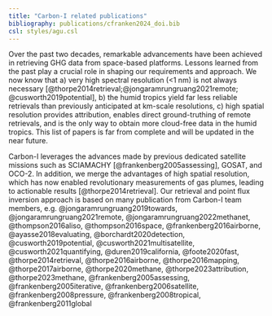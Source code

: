 ```yaml
---
title: "Carbon-I related publications"
bibliography: publications/cfranken2024_doi.bib
csl: styles/agu.csl
---
```


Over the past two decades, remarkable advancements have been achieved in retrieving GHG data from space-based platforms. Lessons learned from the past play a crucial role in shaping our requirements and approach. We now know that a) very high spectral resolution (<1 nm) is not always necessary [@thorpe2014retrieval;@jongaramrungruang2021remote; @cusworth2019potential], b) the humid tropics yield far less reliable retrievals than previously anticipated at km-scale resolutions, c) high spatial resolution provides attribution, enables direct ground-truthing of remote retrievals, and is the only way to obtain more cloud-free data in the humid tropics. This list of papers is far from complete and will be updated in the near future.

Carbon-I leverages the advances made by previous dedicated satellite missions such as SCIAMACHY [@frankenberg2005assessing], GOSAT, and OCO-2. In addition, we merge the advantages of high spatial resolution, which has now enabled revolutionary measurements of gas plumes, leading to actionable results [@thorpe2014retrieval]. Our retrieval and point flux inversion approach is based on many publication from Carbon-I team members, e.g. @jongaramrungruang2019towards, @jongaramrungruang2021remote, @jongaramrungruang2022methanet, @thompson2016aliso, @thompson2016space, @frankenberg2016airborne, @ayasse2018evaluating, @borchardt2020detection, @cusworth2019potential, @cusworth2021multisatellite, @cusworth2021quantifying, @duren2019california, @foote2020fast, @thorpe2014retrieval, @thorpe2016airborne, @thorpe2016mapping, @thorpe2017airborne, @thorpe2020methane, @thorpe2023attribution, @thorpe2023methane, @frankenberg2005assessing, @frankenberg2005iterative, @frankenberg2006satellite, @frankenberg2008pressure, @frankenberg2008tropical, @frankenberg2011global 